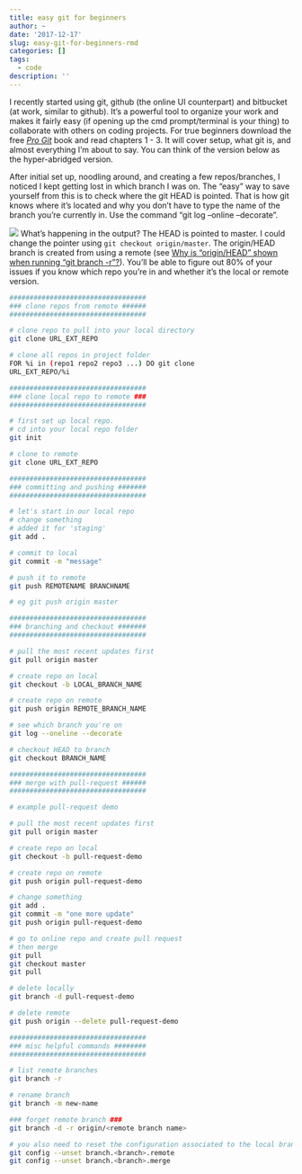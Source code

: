 ```yaml
---
title: easy git for beginners
author: ~
date: '2017-12-17'
slug: easy-git-for-beginners-rmd
categories: []
tags:
  - code
description: ''
---
```


I recently started using git, github (the online UI counterpart) and bitbucket (at work, similar to github). It's a powerful tool to organize your work and makes it fairly easy (if opening up the cmd prompt/terminal is your thing) to collaborate with others on coding projects. For true beginners download the free [*Pro Git*](https://git-scm.com/book/en/v2) book and read chapters 1 - 3. It will cover setup, what git is, and almost everything I'm about to say. You can think of the version below as the hyper-abridged version.

After initial set up, noodling around, and creating a few repos/branches, I noticed I kept getting lost in which branch I was on. The "easy" way to save yourself from this is to check where the git HEAD is pointed. That is how git knows where it's located and why you don't have to type the name of the branch you're currently in. Use the command "git log --online --decorate". 

![](/post/img/pointer.png)
What's happening in the output? The HEAD is pointed to master. I could change the pointer using `git checkout origin/master`. The origin/HEAD branch is created from using a remote (see [Why is “origin/HEAD” shown when running “git branch -r”?](https://stackoverflow.com/questions/354312/why-is-origin-head-shown-when-running-git-branch-r)).
You'll be able to figure out 80% of your issues if you know which repo you're in and whether it's the local or remote version. 

```bash
##################################
### clone repos from remote ######
##################################

# clone repo to pull into your local directory
git clone URL_EXT_REPO

# clone all repos in project folder
FOR %i in (repo1 repo2 repo3 ...) DO git clone
URL_EXT_REPO/%i

##################################
### clone local repo to remote ###
##################################

# first set up local repo.
# cd into your local repo folder
git init

# clone to remote
git clone URL_EXT_REPO

##################################
### committing and pushing #######
##################################

# let's start in our local repo
# change something
# added it for 'staging'
git add .

# commit to local
git commit -m "message"

# push it to remote
git push REMOTENAME BRANCHNAME

# eg git push origin master

##################################
### branching and checkout #######
##################################

# pull the most recent updates first
git pull origin master

# create repo on local
git checkout -b LOCAL_BRANCH_NAME

# create repo on remote
git push origin REMOTE_BRANCH_NAME

# see which branch you're on
git log --oneline --decorate

# checkout HEAD to branch
git checkout BRANCH_NAME

##################################
### merge with pull-request ######
##################################

# example pull-request demo

# pull the most recent updates first
git pull origin master

# create repo on local
git checkout -b pull-request-demo

# create repo on remote
git push origin pull-request-demo

# change something
git add .
git commit -m "one more update"
git push origin pull-request-demo

# go to online repo and create pull request
# then merge
git pull 
git checkout master
git pull

# delete locally
git branch -d pull-request-demo

# delete remote
git push origin --delete pull-request-demo

##################################
### misc helpful commands ########
##################################

# list remote branches
git branch -r

# rename branch
git branch -m new-name

### forget remote branch ###
git branch -d -r origin/<remote branch name>

# you also need to reset the configuration associated to the local branch:
git config --unset branch.<branch>.remote
git config --unset branch.<branch>.merge
```
